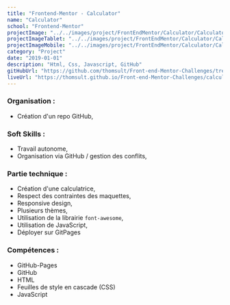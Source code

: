 ```yaml
---
title: "Frontend-Mentor - Calculator"
name: "Calculator"
school: "Frontend-Mentor"
projectImage: "../../images/project/FrontEndMentor/Calculator/CalculatorDesktop.png"
projectImageTablet: "../../images/project/FrontEndMentor/Calculator/CalculatorTablet.png"
projectImageMobile: "../../images/project/FrontEndMentor/Calculator/CalculatorMobile.png"
category: "Project"
date: "2019-01-01"
description: "Html, Css, Javascript, GitHub"
gitHubUrl: "https://github.com/thomsult/Front-end-Mentor-Challenges/tree/master/calculator-app-main"
liveUrl: "https://thomsult.github.io/Front-end-Mentor-Challenges/calculator-app-main/"
---
```


### Organisation : 
- Création d'un repo GitHub, 

### Soft Skills : 
- Travail autonome, 
- Organisation via GitHub / gestion des conflits,

### Partie technique : 
- Création d'une calculatrice,
- Respect des contraintes des maquettes,
- Responsive design,
- Plusieurs thèmes,
- Utilisation de la librairie `font-awesome`,
- Utilisation de JavaScript,
- Déployer sur GitPages 

### Compétences : 
- GitHub-Pages 
- GitHub
- HTML 
- Feuilles de style en cascade (CSS) 
- JavaScript